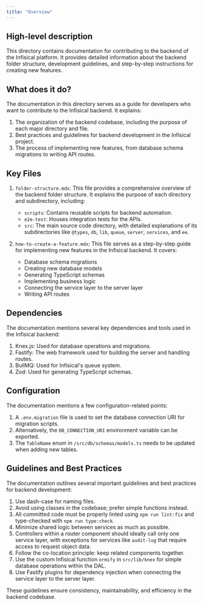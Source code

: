 ```yaml
---
title: "Overview"
---
```


## High-level description

This directory contains documentation for contributing to the backend of the Infisical platform. It provides detailed information about the backend folder structure, development guidelines, and step-by-step instructions for creating new features.

## What does it do?

The documentation in this directory serves as a guide for developers who want to contribute to the Infisical backend. It explains:

1. The organization of the backend codebase, including the purpose of each major directory and file.
2. Best practices and guidelines for backend development in the Infisical project.
3. The process of implementing new features, from database schema migrations to writing API routes.

## Key Files

1. `folder-structure.mdx`: This file provides a comprehensive overview of the backend folder structure. It explains the purpose of each directory and subdirectory, including:
   - `scripts`: Contains reusable scripts for backend automation.
   - `e2e-test`: Houses integration tests for the APIs.
   - `src`: The main source code directory, with detailed explanations of its subdirectories like `@types`, `db`, `lib`, `queue`, `server`, `services`, and `ee`.

2. `how-to-create-a-feature.mdx`: This file serves as a step-by-step guide for implementing new features in the Infisical backend. It covers:
   - Database schema migrations
   - Creating new database models
   - Generating TypeScript schemas
   - Implementing business logic
   - Connecting the service layer to the server layer
   - Writing API routes

## Dependencies

The documentation mentions several key dependencies and tools used in the Infisical backend:

1. Knex.js: Used for database operations and migrations.
2. Fastify: The web framework used for building the server and handling routes.
3. BullMQ: Used for Infisical's queue system.
4. Zod: Used for generating TypeScript schemas.

## Configuration

The documentation mentions a few configuration-related points:

1. A `.env.migration` file is used to set the database connection URI for migration scripts.
2. Alternatively, the `DB_CONNECTION_URI` environment variable can be exported.
3. The `TableName` enum in `/src/db/schemas/models.ts` needs to be updated when adding new tables.

## Guidelines and Best Practices

The documentation outlines several important guidelines and best practices for backend development:

1. Use dash-case for naming files.
2. Avoid using classes in the codebase; prefer simple functions instead.
3. All committed code must be properly linted using `npm run lint:fix` and type-checked with `npm run type:check`.
4. Minimize shared logic between services as much as possible.
5. Controllers within a router component should ideally call only one service layer, with exceptions for services like `audit-log` that require access to request object data.
6. Follow the co-location principle: keep related components together.
7. Use the custom Infisical function `ormify` in `src/lib/knex` for simple database operations within the DAL.
8. Use Fastify plugins for dependency injection when connecting the service layer to the server layer.

These guidelines ensure consistency, maintainability, and efficiency in the backend codebase.